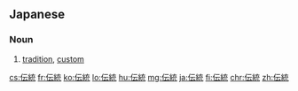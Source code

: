 {{also|傳統|传统}}
==Japanese==
{{ja-kanjitab|でん|とう|yomi=on}}

===Noun===
{{ja-noun|でんとう|kyu=傳統}}

# [[tradition]], [[custom]]

[[cs:伝統]]
[[fr:伝統]]
[[ko:伝統]]
[[lo:伝統]]
[[hu:伝統]]
[[mg:伝統]]
[[ja:伝統]]
[[fi:伝統]]
[[chr:伝統]]
[[zh:伝統]]